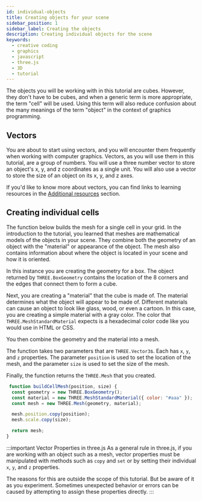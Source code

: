 ```yaml
---
id: individual-objects
title: Creating objects for your scene
sidebar_position: 1
sidebar_label: Creating the objects
description: Creating individual objects for the scene
keywords:
  - creative coding
  - graphics
  - javascript
  - three.js
  - 3D
  - tutorial
---
```


The objects you will be working with in this tutorial are cubes. However, they don't have to be cubes, and when a generic term is more appropriate, the term "cell" will be used. Using this term will also reduce confusion about the many meanings of the term "object" in the context of graphics programming.

## Vectors

You are about to start using vectors, and you will encounter them frequently when working with computer graphics. Vectors, as you will use them in this tutorial, are a group of numbers. You will use a three number vector to store an object's x, y, and z coordinates as a single unit. You will also use a vector to store the size of an object on its x, y, and z axes.

If you'd like to know more about vectors, you can find links to learning resources in the [Additional resources](./../wrapping-up/additional-resources.mdx) section.

## Creating individual cells

The function below builds the mesh for a single cell in your grid. In the introduction to the tutorial, you learned that meshes are mathematical models of the objects in your scene. They combine both the geometry of an object with the "material" or appearance of the object. The mesh also contains information about where the object is located in your scene and how it is oriented.

In this instance you are creating the geometry for a box. The object returned by `THREE.BoxGeometry` contains the location of the 8 corners and the edges that connect them to form a cube.

Next, you are creating a "material" that the cube is made of. The material determines what the object will appear to be made of. Different materials can cause an object to look like glass, wood, or even a cartoon. In this case, you are creating a simple material with a gray color. The color that `THREE.MeshStandardMaterial` expects is a hexadecimal color code like you would use in HTML or CSS.

You then combine the geometry and the material into a mesh.

The function takes two parameters that are `THREE.Vector3`s. Each has `x`, `y`, and `z` properties. The parameter `position` is used to set the location of the mesh, and the parameter `size` is used to set the size of the mesh.

Finally, the function returns the `THREE.Mesh` that you created.

```javascript
 function buildCellMesh(position, size) {
  const geometry = new THREE.BoxGeometry();
  const material = new THREE.MeshStandardMaterial({ color: "#aaa" });
  const mesh = new THREE.Mesh(geometry, material);

  mesh.position.copy(position);
  mesh.scale.copy(size);

  return mesh;
}
```

:::important Vector Properties in three.js
As a general rule in three.js, if you are working with an object such as a mesh, vector properties must be manipulated with methods such as `copy` and `set` or by setting their individual `x`, `y`, and `z` properties.

The reasons for this are outside the scope of this tutorial. But be aware of it as you experiment. Sometimes unexpected behavior or errors can be caused by attempting to assign these properties directly.
:::
